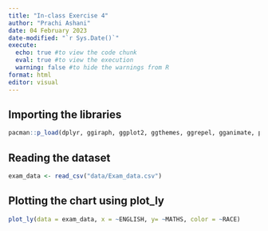 ```yaml
---
title: "In-class Exercise 4"
author: "Prachi Ashani"
date: 04 February 2023
date-modified: "`r Sys.Date()`"
execute: 
  echo: true #to view the code chunk
  eval: true #to view the execution
  warning: false #to hide the warnings from R
format: html
editor: visual
---
```


## Importing the libraries

```r
pacman::p_load(dplyr, ggiraph, ggplot2, ggthemes, ggrepel, gganimate, patchwork, hrbrthemes, plotly, DT, RColorBrewer, gridExtra, extrafont, tidyverse)
```

## Reading the dataset

```r
exam_data <- read_csv("data/Exam_data.csv")
```

## Plotting the chart using plot_ly

```r
plot_ly(data = exam_data, x = ~ENGLISH, y= ~MATHS, color = ~RACE)
```
